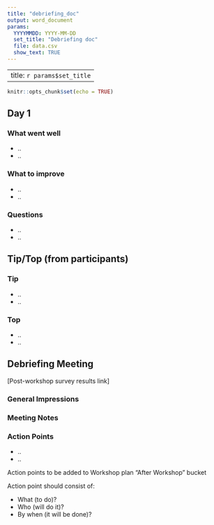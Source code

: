 ```yaml
---
title: "debriefing_doc"
output: word_document
params:
  YYYYMMDD: YYYY-MM-DD
  set_title: "Debriefing doc"
  file: data.csv
  show_text: TRUE
---
```


---
title: `r params$set_title`
---
```r
knitr::opts_chunk$set(echo = TRUE)
```


## Day 1 

### What went well 

* ..
* ..

### What to improve 

* ..
* ..

### Questions 

* ..
* ..

 

## Tip/Top (from participants) 

### Tip 

* ..
* ..

### Top 

* ..
* ..

## Debriefing Meeting 

[Post-workshop survey results link]  

### General Impressions 

### Meeting Notes 

### Action Points 

* ..
* ..

Action points to be added to Workshop plan “After Workshop” bucket 

Action point should consist of: 

* What (to do)? 
* Who (will do it)? 
* By when (it will be done)? 

 